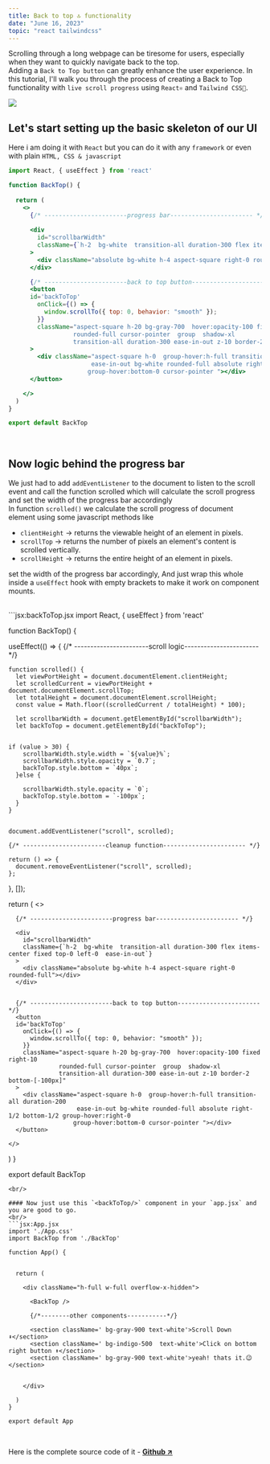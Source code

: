 ```yaml
---
title: Back to top 🔝 functionality
date: "June 16, 2023"
topic: "react tailwindcss"
---
```

Scrolling through a long webpage can be tiresome for users, especially when they want to quickly navigate back to the top. 
<br/>
Adding a `Back to Top button` can greatly enhance the user experience. In this tutorial, I'll walk you through the process of creating a Back to Top functionality with `live scroll progress` using `React⚛️` and `Tailwind CSS🍃`.

<img
  className="w-full shadow-xl rounded-3xl  border-secondary "
  src="https://res.cloudinary.com/df0aad0ku/image/upload/v1687031574/blogs/backtotop/Recording-2023-06-18-011356_npvfnu.gif"
/>

## Let's start setting up the basic skeleton of our UI

Here i am doing it with `React` but you can do it with any `framework` or even with plain `HTML, CSS & javascript` 
<br/>
```jsx:backToTop.jsx
import React, { useEffect } from 'react'

function BackTop() {
 
  return (
    <>
      {/* -----------------------progress bar----------------------- */}
      
      <div
        id="scrollbarWidth"
        className={`h-2  bg-white  transition-all duration-300 flex items-center fixed top-0 left-0  ease-in-out`}
      >
        <div className="absolute bg-white h-4 aspect-square right-0 rounded-full"></div>
      </div>

      {/* -----------------------back to top button----------------------- */}
      <button
      id='backToTop'
        onClick={() => {
          window.scrollTo({ top: 0, behavior: "smooth" });
        }}
        className="aspect-square h-20 bg-gray-700  hover:opacity-100 fixed right-10  
                  rounded-full cursor-pointer  group  shadow-xl
                  transition-all duration-300 ease-in-out z-10 border-2 bottom-[-100px]"
      >
        <div className="aspect-square h-0  group-hover:h-full transition-all duration-200 
                       ease-in-out bg-white rounded-full absolute right-1/2 bottom-1/2 group-hover:right-0 
                      group-hover:bottom-0 cursor-pointer "></div>
      </button>

    </>
  )
}

export default BackTop
```

<br/>

## Now logic behind the progress bar

We just had to add `addEventListener` to the document to listen to the scroll event and call the function scrolled which will calculate the scroll progress and set the width of the progress bar accordingly
<br/>
In function `scrolled()` we calculate the scroll progress of document element using some javascript methods like 
- `clientHeight` ->  returns the viewable height of an element in pixels.
- `scrollTop` ->  returns the number of pixels an element's content is scrolled vertically.
- `scrollHeight` ->  returns the entire height of an element in pixels.

set the width of the progress bar accordingly, And just wrap this whole inside a `useEffect` hook with empty brackets to make it work on component mounts. 

<br/>
```jsx:backToTop.jsx
import React, { useEffect } from 'react'

function BackTop() {

  useEffect(() => {
    {/* -----------------------scroll logic----------------------- */}

    function scrolled() {
      let viewPortHeight = document.documentElement.clientHeight;
      let scrolledCurrent = viewPortHeight + document.documentElement.scrollTop;
      let totalHeight = document.documentElement.scrollHeight;
      const value = Math.floor((scrolledCurrent / totalHeight) * 100);
      
      let scrollbarWidth = document.getElementById("scrollbarWidth");
      let backToTop = document.getElementById("backToTop");
      
      
    if (value > 30) {
        scrollbarWidth.style.width = `${value}%`;
        scrollbarWidth.style.opacity = `0.7`;
        backToTop.style.bottom = `40px`;
      }else {
        
        scrollbarWidth.style.opacity = `0`;
        backToTop.style.bottom = `-100px`;
      }
    }
 

    document.addEventListener("scroll", scrolled);

    {/* -----------------------cleanup function----------------------- */}

    return () => {
      document.removeEventListener("scroll", scrolled);
    };
  }, []);

  return (
    <>

      {/* -----------------------progress bar----------------------- */}
      
      <div
        id="scrollbarWidth"
        className={`h-2  bg-white  transition-all duration-300 flex items-center fixed top-0 left-0  ease-in-out`}
      >
        <div className="absolute bg-white h-4 aspect-square right-0 rounded-full"></div>
      </div>


      {/* -----------------------back to top button----------------------- */}
      <button
      id='backToTop'
        onClick={() => {
          window.scrollTo({ top: 0, behavior: "smooth" });
        }}
        className="aspect-square h-20 bg-gray-700  hover:opacity-100 fixed right-10  
                  rounded-full cursor-pointer  group  shadow-xl
                  transition-all duration-300 ease-in-out z-10 border-2 bottom-[-100px]"
      >
        <div className="aspect-square h-0  group-hover:h-full transition-all duration-200 
                       ease-in-out bg-white rounded-full absolute right-1/2 bottom-1/2 group-hover:right-0 
                      group-hover:bottom-0 cursor-pointer "></div>
      </button>

    </>


  )
}

export default BackTop
```
<br/>

#### Now just use this `<backToTop/>` component in your `app.jsx` and you are good to go.
<br/>
```jsx:App.jsx
import './App.css'
import BackTop from './BackTop'

function App() {


  return (

    <div className="h-full w-full overflow-x-hidden">

      <BackTop />

      {/*--------other components-----------*/}

      <section className=' bg-gray-900 text-white'>Scroll Down ⬇</section>
      <section className=' bg-indigo-500  text-white'>Click on bottom right button ⬆️</section>
      <section className=' bg-gray-900 text-white'>yeah! thats it.😉</section>
     

    </div>

  )
}

export default App
```
<br/>

Here is the complete source code of it -
**<span className="text-xl text-highlighting font-bold hover:opacity-80">[Github ↗️](https://github.com/JayashTripathy/back-to-top) </span>**


